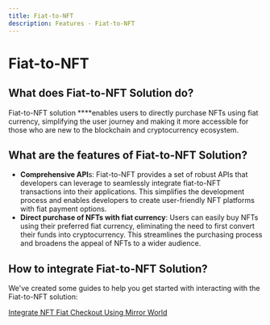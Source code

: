 ```yaml
---
title: Fiat-to-NFT
description: Features - Fiat-to-NFT
---
```


# Fiat-to-NFT

## What does Fiat-to-NFT Solution do?

Fiat-to-NFT solution ****enables users to directly purchase NFTs using fiat currency, simplifying the user journey and making it more accessible for those who are new to the blockchain and cryptocurrency ecosystem.

## What are the features of Fiat-to-NFT Solution?

- **Comprehensive API**s: Fiat-to-NFT provides a set of robust APIs that developers can leverage to seamlessly integrate fiat-to-NFT transactions into their applications. This simplifies the development process and enables developers to create user-friendly NFT platforms with fiat payment options.
- **Direct purchase of NFTs with fiat currency**: Users can easily buy NFTs using their preferred fiat currency, eliminating the need to first convert their funds into cryptocurrency. This streamlines the purchasing process and broadens the appeal of NFTs to a wider audience.

## How to integrate Fiat-to-NFT Solution?
We've created some guides to help you get started with interacting with the Fiat-to-NFT solution:

[Integrate NFT Fiat Checkout Using Mirror World](/guides/integrate-nft-fiat-checkout-using-mirror-world)